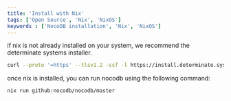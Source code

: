```yaml
---
title: 'Install with Nix'
tags: ['Open Source', 'Nix', 'NixOS']
keywords : ['NocoDB installation', 'Nix', 'NixOS']
---
```


if nix is not already installed on your system, we recommend the determinate systems installer.

```bash
curl --proto '=https' --tlsv1.2 -ssf -l https://install.determinate.systems/nix | sh -s -- install
```

once nix is installed, you can run nocodb using the following command:
```bash 
nix run github:nocodb/nocodb/master
```
